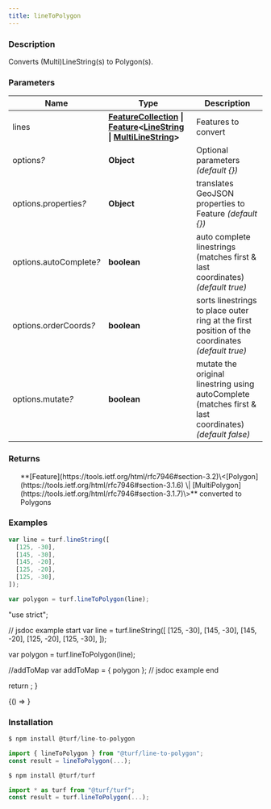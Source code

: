 ```yaml
---
title: lineToPolygon
---
```



### Description

Converts (Multi)LineString(s) to Polygon(s).

### Parameters

| Name                         | Type                                                                                                                                                                                                                                                                              | Description                                                                                            |
| ---------------------------- | --------------------------------------------------------------------------------------------------------------------------------------------------------------------------------------------------------------------------------------------------------------------------------- | ------------------------------------------------------------------------------------------------------ |
| lines                        | **[FeatureCollection](https://tools.ietf.org/html/rfc7946#section-3.3) \| [Feature](https://tools.ietf.org/html/rfc7946#section-3.2)\<[LineString](https://tools.ietf.org/html/rfc7946#section-3.1.4) \| [MultiLineString](https://tools.ietf.org/html/rfc7946#section-3.1.5)\>** | Features to convert                                                                                    |
| options<i>?</i>              | **Object**                                                                                                                                                                                                                                                                        | Optional parameters _(default \{\})_                                                                   |
| options.properties<i>?</i>   | **Object**                                                                                                                                                                                                                                                                        | translates GeoJSON properties to Feature _(default \{\})_                                              |
| options.autoComplete<i>?</i> | **boolean**                                                                                                                                                                                                                                                                       | auto complete linestrings (matches first & last coordinates) _(default true)_                          |
| options.orderCoords<i>?</i>  | **boolean**                                                                                                                                                                                                                                                                       | sorts linestrings to place outer ring at the first position of the coordinates _(default true)_        |
| options.mutate<i>?</i>       | **boolean**                                                                                                                                                                                                                                                                       | mutate the original linestring using autoComplete (matches first & last coordinates) _(default false)_ |

### Returns

<ul>
  **[Feature](https://tools.ietf.org/html/rfc7946#section-3.2)\<[Polygon](https://tools.ietf.org/html/rfc7946#section-3.1.6) \| [MultiPolygon](https://tools.ietf.org/html/rfc7946#section-3.1.7)\>** converted to Polygons

</ul>

### Examples

```javascript
var line = turf.lineString([
  [125, -30],
  [145, -30],
  [145, -20],
  [125, -20],
  [125, -30],
]);

var polygon = turf.lineToPolygon(line);
```

  "use strict";

  // jsdoc example start
  var line = turf.lineString([
    [125, -30],
    [145, -30],
    [145, -20],
    [125, -20],
    [125, -30],
  ]);

  var polygon = turf.lineToPolygon(line);

  //addToMap
  var addToMap = { polygon };
  // jsdoc example end

  return <ExampleMap addToMap={addToMap} />;
}

<!-- prettier-ignore -->
<BrowserOnly>{() => <Map0 />}</BrowserOnly>

### Installation

```javascript
$ npm install @turf/line-to-polygon

import { lineToPolygon } from "@turf/line-to-polygon";
const result = lineToPolygon(...);
```

```javascript
$ npm install @turf/turf

import * as turf from "@turf/turf";
const result = turf.lineToPolygon(...);
```
